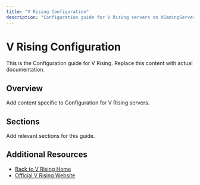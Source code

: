 ```yaml
---
title: "V Rising Configuration"
description: "Configuration guide for V Rising servers on XGamingServer"
---
```


# V Rising Configuration

This is the Configuration guide for V Rising. Replace this content with actual documentation.

## Overview

Add content specific to Configuration for V Rising servers.

## Sections

Add relevant sections for this guide.

## Additional Resources

- [Back to V Rising Home](./index)
- [Official V Rising Website](https://example.com)
